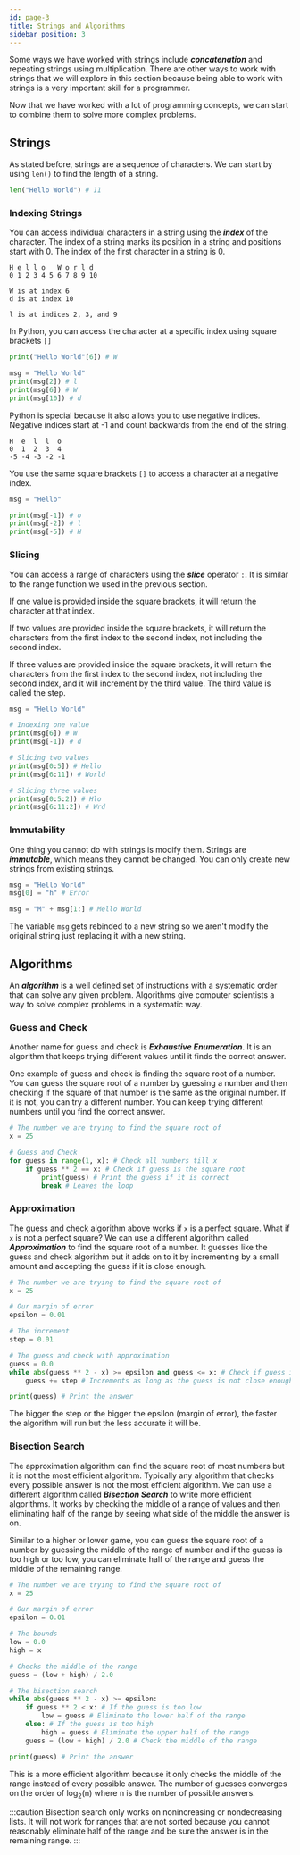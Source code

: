 ```yaml
---
id: page-3
title: Strings and Algorithms
sidebar_position: 3
---
```

Some ways we have worked with strings include ***concatenation*** and repeating strings using multiplication. There are other ways to work with strings that we will explore in this section because being able to work with strings is a very important skill for a programmer.

Now that we have worked with a lot of programming concepts, we can start to combine them to solve more complex problems.

## Strings 
As stated before, strings are a sequence of characters. We can start by using `len()` to find the length of a string.

```python title="Length of a String" showLineNumbers
len("Hello World") # 11
```

### Indexing Strings
You can access individual characters in a string using the ***index*** of the character. The index of a string marks its position in a string and positions start with 0. The index of the first character in a string is 0.

```
H e l l o   W o r l d
0 1 2 3 4 5 6 7 8 9 10

W is at index 6
d is at index 10

l is at indices 2, 3, and 9
```

In Python, you can access the character at a specific index using square brackets `[]`
    
```python title="Accessing a Character" showLineNumbers
print("Hello World"[6]) # W

msg = "Hello World"
print(msg[2]) # l
print(msg[6]) # W
print(msg[10]) # d
```

Python is special because it also allows you to use negative indices. Negative indices start at -1 and count backwards from the end of the string.

```
H  e  l  l  o
0  1  2  3  4
-5 -4 -3 -2 -1
```

You use the same square brackets `[]` to access a character at a negative index.

```python title="Negative Indices" showLineNumbers
msg = "Hello"

print(msg[-1]) # o
print(msg[-2]) # l
print(msg[-5]) # H
```

### Slicing
You can access a range of characters using the ***slice*** operator `:`. It is similar to the range function we used in the previous section.

If one value is provided inside the square brackets, it will return the character at that index.

If two values are provided inside the square brackets, it will return the characters from the first index to the second index, not including the second index.

If three values are provided inside the square brackets, it will return the characters from the first index to the second index, not including the second index, and it will increment by the third value. The third value is called the step.

```python title="Slicing" showLineNumbers
msg = "Hello World"

# Indexing one value
print(msg[6]) # W
print(msg[-1]) # d

# Slicing two values
print(msg[0:5]) # Hello
print(msg[6:11]) # World

# Slicing three values
print(msg[0:5:2]) # Hlo
print(msg[6:11:2]) # Wrd
```

### Immutability
One thing you cannot do with strings is modify them. Strings are ***immutable***, which means they cannot be changed. You can only create new strings from existing strings.

```python title="Immutability" showLineNumbers
msg = "Hello World"
msg[0] = "h" # Error

msg = "M" + msg[1:] # Mello World
```

The variable `msg` gets rebinded to a new string so we aren't modify the original string just replacing it with a new string.

## Algorithms
An ***algorithm*** is a well defined set of instructions with a systematic order that can solve any given problem. Algorithms give computer scientists a way to solve complex problems in a systematic way.

### Guess and Check
Another name for guess and check is ***Exhaustive Enumeration***. It is an algorithm that keeps trying different values until it finds the correct answer.

One example of guess and check is finding the square root of a number. You can guess the square root of a number by guessing a number and then checking if the square of that number is the same as the original number. If it is not, you can try a different number. You can keep trying different numbers until you find the correct answer.

```python title="Guess and Check" showLineNumbers
# The number we are trying to find the square root of
x = 25

# Guess and Check
for guess in range(1, x): # Check all numbers till x
    if guess ** 2 == x: # Check if guess is the square root
        print(guess) # Print the guess if it is correct
        break # Leaves the loop
```

### Approximation
The guess and check algorithm above works if `x` is a perfect square. What if `x` is not a perfect square? We can use a different algorithm called ***Approximation*** to find the square root of a number. It guesses like the guess and check algorithm but it adds on to it by incrementing by a small amount and accepting the guess if it is close enough.

```python title="Approximation" showLineNumbers
# The number we are trying to find the square root of
x = 25

# Our margin of error
epsilon = 0.01

# The increment
step = 0.01

# The guess and check with approximation
guess = 0.0
while abs(guess ** 2 - x) >= epsilon and guess <= x: # Check if guess is close enough
    guess += step # Increments as long as the guess is not close enough

print(guess) # Print the answer
```

The bigger the step or the bigger the epsilon (margin of error), the faster the algorithm will run but the less accurate it will be.

### Bisection Search
The approximation algorithm can find the square root of most numbers but it is not the most efficient algorithm. Typically any algorithm that checks every possible answer is not the most efficient algorithm. We can use a different algorithm called ***Bisection Search*** to write more efficient algorithms. It works by checking the middle of a range of values and then eliminating half of the range by seeing what side of the middle the answer is on.

Similar to a higher or lower game, you can guess the square root of a number by guessing the middle of the range of number and if the guess is too high or too low, you can eliminate half of the range and guess the middle of the remaining range.

```python title="Bisection Search" showLineNumbers
# The number we are trying to find the square root of
x = 25

# Our margin of error
epsilon = 0.01

# The bounds
low = 0.0
high = x

# Checks the middle of the range
guess = (low + high) / 2.0

# The bisection search
while abs(guess ** 2 - x) >= epsilon:
    if guess ** 2 < x: # If the guess is too low
        low = guess # Eliminate the lower half of the range
    else: # If the guess is too high
        high = guess # Eliminate the upper half of the range
    guess = (low + high) / 2.0 # Check the middle of the range

print(guess) # Print the answer
```
This is a more efficient algorithm because it only checks the middle of the range instead of every possible answer. The number of guesses converges on the order of log<sub>2</sub>(n) where n is the number of possible answers.

:::caution
Bisection search only works on nonincreasing or nondecreasing lists. It will not work for ranges that are not sorted because you cannot reasonably eliminate half of the range and be sure the answer is in the remaining range.
:::
